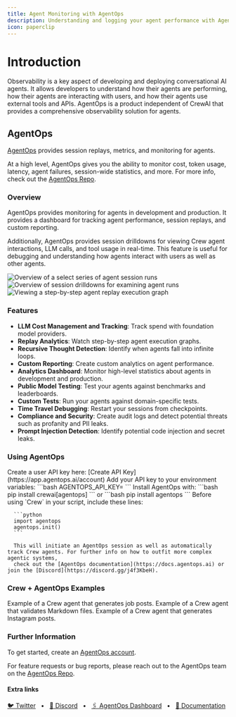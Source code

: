```yaml
---
title: Agent Monitoring with AgentOps
description: Understanding and logging your agent performance with AgentOps.
icon: paperclip
---
```


# Introduction

Observability is a key aspect of developing and deploying conversational AI agents. It allows developers to understand how their agents are performing, 
how their agents are interacting with users, and how their agents use external tools and APIs. 
AgentOps is a product independent of CrewAI that provides a comprehensive observability solution for agents.

## AgentOps

[AgentOps](https://agentops.ai/?=crew) provides session replays, metrics, and monitoring for agents.

At a high level, AgentOps gives you the ability to monitor cost, token usage, latency, agent failures, session-wide statistics, and more. 
For more info, check out the [AgentOps Repo](https://github.com/AgentOps-AI/agentops).

### Overview

AgentOps provides monitoring for agents in development and production. 
It provides a dashboard for tracking agent performance, session replays, and custom reporting.

Additionally, AgentOps provides session drilldowns for viewing Crew agent interactions, LLM calls, and tool usage in real-time. 
This feature is useful for debugging and understanding how agents interact with users as well as other agents.

![Overview of a select series of agent session runs](images/agentops-overview.png)
![Overview of session drilldowns for examining agent runs](images/agentops-session.png)
![Viewing a step-by-step agent replay execution graph](images/agentops-replay.png)

### Features

- **LLM Cost Management and Tracking**: Track spend with foundation model providers.
- **Replay Analytics**: Watch step-by-step agent execution graphs.
- **Recursive Thought Detection**: Identify when agents fall into infinite loops.
- **Custom Reporting**: Create custom analytics on agent performance.
- **Analytics Dashboard**: Monitor high-level statistics about agents in development and production.
- **Public Model Testing**: Test your agents against benchmarks and leaderboards.
- **Custom Tests**: Run your agents against domain-specific tests.
- **Time Travel Debugging**: Restart your sessions from checkpoints.
- **Compliance and Security**: Create audit logs and detect potential threats such as profanity and PII leaks.
- **Prompt Injection Detection**: Identify potential code injection and secret leaks.

### Using AgentOps

<Steps>
   <Step title="Create an API Key">
      Create a user API key here: [Create API Key](https://app.agentops.ai/account)
   </Step>
   <Step title="Configure Your Environment">
      Add your API key to your environment variables:
      ```bash
      AGENTOPS_API_KEY=<YOUR_AGENTOPS_API_KEY>
      ```
   </Step>
   <Step title="Install AgentOps">
      Install AgentOps with:
      ```bash
      pip install crewai[agentops]
      ```
      or
      ```bash
      pip install agentops
      ```
   </Step>
   <Step title="Initialize AgentOps">
      Before using `Crew` in your script, include these lines:

      ```python
      import agentops
      agentops.init()
      ```

      This will initiate an AgentOps session as well as automatically track Crew agents. For further info on how to outfit more complex agentic systems, 
      check out the [AgentOps documentation](https://docs.agentops.ai) or join the [Discord](https://discord.gg/j4f3KbeH).
   </Step>
</Steps>

### Crew + AgentOps Examples

<CardGroup cols={3}>
  <Card
  title="Job Posting"
  color="#F3A78B"
  href="https://github.com/joaomdmoura/crewAI-examples/tree/main/job-posting"
  icon="briefcase"
    iconType="solid"
  >
    Example of a Crew agent that generates job posts.
  </Card>
  <Card
    title="Markdown Validator"
    color="#F3A78B"
    href="https://github.com/joaomdmoura/crewAI-examples/tree/main/markdown_validator"
    icon="markdown"
      iconType="solid"
    >
         Example of a Crew agent that validates Markdown files.
    </Card>
    <Card
    title="Instagram Post"
    color="#F3A78B"
    href="https://github.com/joaomdmoura/crewAI-examples/tree/main/instagram_post"
    icon="square-instagram"
      iconType="brands"
    >
      Example of a Crew agent that generates Instagram posts.
  </Card>
</CardGroup>

### Further Information

To get started, create an [AgentOps account](https://agentops.ai/?=crew).

For feature requests or bug reports, please reach out to the AgentOps team on the [AgentOps Repo](https://github.com/AgentOps-AI/agentops).

#### Extra links

<a href="https://twitter.com/agentopsai/">🐦 Twitter</a>
<span>&nbsp;&nbsp;•&nbsp;&nbsp;</span>
<a href="https://discord.gg/JHPt4C7r">📢 Discord</a>
<span>&nbsp;&nbsp;•&nbsp;&nbsp;</span>
<a href="https://app.agentops.ai/?=crew">🖇️ AgentOps Dashboard</a>
<span>&nbsp;&nbsp;•&nbsp;&nbsp;</span>
<a href="https://docs.agentops.ai/introduction">📙 Documentation</a>